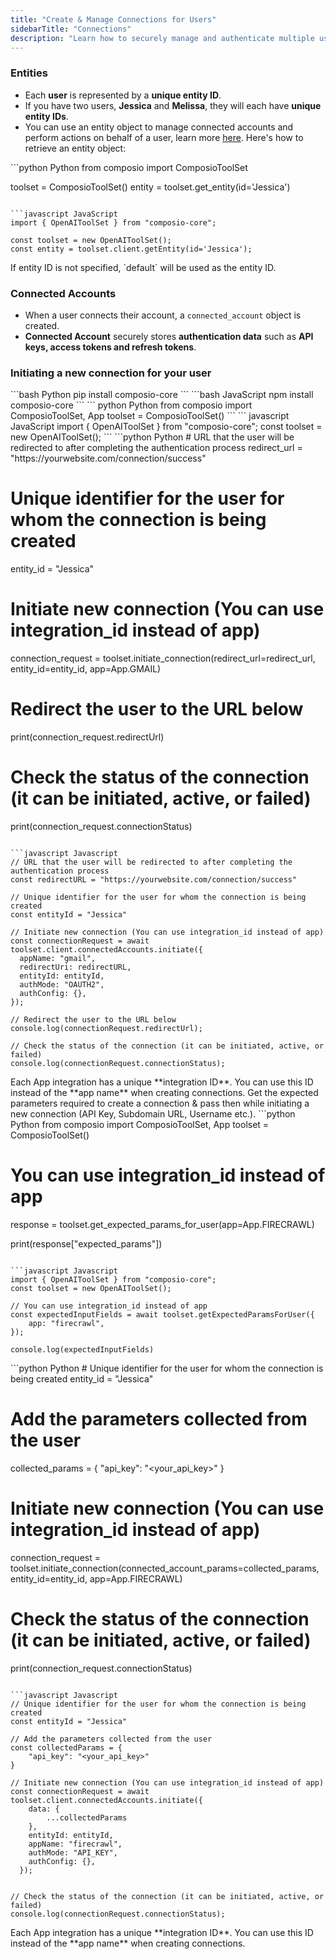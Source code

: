 ```yaml
---
title: "Create & Manage Connections for Users"
sidebarTitle: "Connections"
description: "Learn how to securely manage and authenticate multiple user connections"
---
```


### Entities

- Each **user** is represented by a **unique entity ID**.
- If you have two users, **Jessica** and **Melissa**, they will each have **unique entity IDs**.
- You can use an entity object to manage connected accounts and perform actions on behalf of a user, learn more [here](/patterns/tools/use-tools/action-guide-without-agents#how-can-i-use-tools-for-a-specific-user). Here's how to retrieve an entity object:

<CodeGroup>
```python Python
from composio import ComposioToolSet

toolset = ComposioToolSet()
entity = toolset.get_entity(id='Jessica')
```

```javascript JavaScript
import { OpenAIToolSet } from "composio-core";

const toolset = new OpenAIToolSet();
const entity = toolset.client.getEntity(id='Jessica');
```
</CodeGroup>
<Info>If entity ID is not specified, `default` will be used as the entity ID.</Info>

### Connected Accounts
- When a user connects their account, a `connected_account` object is created. 
- **Connected Account** securely stores **authentication data** such as **API keys, access tokens and refresh tokens**.

### Initiating a new connection for your user
<Tabs>
<Tab title="OAuth-Based Apps">
<Steps>
<Step title="Install Libraries">
<CodeGroup>
```bash Python
pip install composio-core
```
```bash JavaScript
npm install composio-core
```
</CodeGroup>
</Step>
<Step title="Import Libraries & Initialize Toolset">
<CodeGroup>
``` python Python
from composio import ComposioToolSet, App 
toolset = ComposioToolSet()
```
``` javascript JavaScript
import { OpenAIToolSet } from "composio-core";
const toolset = new OpenAIToolSet();
```
</CodeGroup>
</Step>
<Step title="Initiate a new connection">
<CodeGroup>
```python Python
# URL that the user will be redirected to after completing the authentication process
redirect_url = "https://yourwebsite.com/connection/success"

# Unique identifier for the user for whom the connection is being created
entity_id = "Jessica" 

# Initiate new connection (You can use integration_id instead of app)
connection_request = toolset.initiate_connection(redirect_url=redirect_url, entity_id=entity_id, app=App.GMAIL)

# Redirect the user to the URL below
print(connection_request.redirectUrl)

# Check the status of the connection (it can be initiated, active, or failed)
print(connection_request.connectionStatus)
```

```javascript Javascript
// URL that the user will be redirected to after completing the authentication process
const redirectURL = "https://yourwebsite.com/connection/success"

// Unique identifier for the user for whom the connection is being created
const entityId = "Jessica" 

// Initiate new connection (You can use integration_id instead of app)
const connectionRequest = await toolset.client.connectedAccounts.initiate({
  appName: "gmail",
  redirectUri: redirectURL,
  entityId: entityId,
  authMode: "OAUTH2",
  authConfig: {},
});

// Redirect the user to the URL below
console.log(connectionRequest.redirectUrl);

// Check the status of the connection (it can be initiated, active, or failed)
console.log(connectionRequest.connectionStatus);
```
</CodeGroup>
</Step>
</Steps>
<Tip>Each App integration has a unique **integration ID**. You can use this ID instead of the **app name** when creating connections.</Tip>
</Tab>
<Tab title="Non OAuth-Based Apps">
Get the expected parameters required to create a connection & pass then while initiating a new connection (API Key, Subdomain URL, Username etc.).
<Steps>
<Step title="Collect parameters required to create a connection">
<CodeGroup>
```python Python
from composio import ComposioToolSet, App
toolset = ComposioToolSet()

# You can use integration_id instead of app
response = toolset.get_expected_params_for_user(app=App.FIRECRAWL) 

print(response["expected_params"])
```

```javascript Javascript
import { OpenAIToolSet } from "composio-core";
const toolset = new OpenAIToolSet();

// You can use integration_id instead of app
const expectedInputFields = await toolset.getExpectedParamsForUser({
    app: "firecrawl",
});

console.log(expectedInputFields)
```
</CodeGroup>
</Step>

<Step title="Initiate a new connection">
<CodeGroup>
```python Python
# Unique identifier for the user for whom the connection is being created
entity_id = "Jessica"

# Add the parameters collected from the user
collected_params = {
    "api_key": "<your_api_key>"
}

# Initiate new connection (You can use integration_id instead of app)
connection_request = toolset.initiate_connection(connected_account_params=collected_params, entity_id=entity_id, app=App.FIRECRAWL)

# Check the status of the connection (it can be initiated, active, or failed)
print(connection_request.connectionStatus)
```

```javascript Javascript
// Unique identifier for the user for whom the connection is being created
const entityId = "Jessica" 

// Add the parameters collected from the user
const collectedParams = {
    "api_key": "<your_api_key>"
}

// Initiate new connection (You can use integration_id instead of app)
const connectionRequest = await toolset.client.connectedAccounts.initiate({
    data: {
        ...collectedParams
    },
    entityId: entityId,
    appName: "firecrawl",
    authMode: "API_KEY",
    authConfig: {},
  });


// Check the status of the connection (it can be initiated, active, or failed)
console.log(connectionRequest.connectionStatus);
```
</CodeGroup>
</Step>
</Steps>
<Tip>Each App integration has a unique **integration ID**. You can use this ID instead of the **app name** when creating connections.</Tip>
</Tab>
</Tabs>